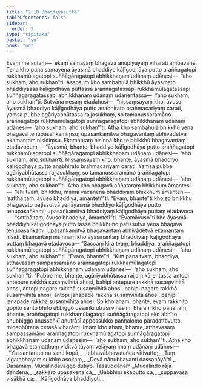 ```yaml
---
title: "2.10 Bhaddiyasutta"
tableOfContents: false
sidebar:
  order: 2
type: "tipitaka"
basket: "su"
book: "ud"
---
```



<DynamicBreadcrumb />

<Division number="20" book="ud">

<Paragraph number="140" book="ud">
Evaṃ me sutaṃ—  ekaṃ samayaṃ bhagavā anupiyāyaṃ viharati ambavane. Tena kho pana samayena āyasmā bhaddiyo kāḷīgodhāya putto araññagatopi rukkhamūlagatopi suññāgāragatopi abhikkhaṇaṃ udānaṃ udānesi—  “aho sukhaṃ, aho sukhan”ti.
</Paragraph>

<Paragraph number="141" book="ud">
Assosuṃ kho sambahulā bhikkhū āyasmato bhaddiyassa kāḷīgodhāya puttassa araññagatassapi rukkhamūlagatassapi suññāgāragatassapi abhikkhaṇaṃ udānaṃ udānentassa—  “aho sukhaṃ, aho sukhan”ti. Sutvāna nesaṃ etadahosi—  “nissaṃsayaṃ kho, āvuso, āyasmā bhaddiyo kāḷīgodhāya putto anabhirato brahmacariyaṃ carati, yaṃsa pubbe agāriyabhūtassa rajjasukhaṃ, so tamanussaramāno araññagatopi rukkhamūlagatopi suññāgāragatopi abhikkhaṇaṃ udānaṃ udānesi—  ‘aho sukhaṃ, aho sukhan’”ti.
</Paragraph>

<Paragraph number="142" book="ud">
Atha kho sambahulā bhikkhū yena bhagavā tenupasaṅkamiṃsu; upasaṅkamitvā bhagavantaṃ abhivādetvā ekamantaṃ nisīdiṃsu. Ekamantaṃ nisinnā kho te bhikkhū bhagavantaṃ etadavocuṃ—  “āyasmā, bhante, bhaddiyo kāḷīgodhāya putto araññagatopi rukkhamūlagatopi suññāgāragatopi abhikkhaṇaṃ udānaṃ udānesi—  ‘aho sukhaṃ, aho sukhan’ti. Nissaṃsayaṃ kho, bhante, āyasmā bhaddiyo kāḷīgodhāya putto anabhirato brahmacariyaṃ carati. Yaṃsa pubbe agāriyabhūtassa rajjasukhaṃ, so tamanussaramāno araññagatopi rukkhamūlagatopi suññāgāragatopi abhikkhaṇaṃ udānaṃ udānesi—  ‘aho sukhaṃ, aho sukhan’”ti.
</Paragraph>

<Paragraph number="143" book="ud">
Atha kho bhagavā aññataraṃ bhikkhuṃ āmantesi—  “ehi tvaṃ, bhikkhu, mama vacanena bhaddiyaṃ bhikkhuṃ āmantehi—  ‘satthā taṃ, āvuso bhaddiya, āmantetī’”ti.
</Paragraph>

<Paragraph number="144" book="ud">
“Evaṃ, bhante”ti kho so bhikkhu bhagavato paṭissutvā yenāyasmā bhaddiyo kāḷīgodhāya putto tenupasaṅkami; upasaṅkamitvā bhaddiyaṃ kāḷīgodhāya puttaṃ etadavoca—  “satthā taṃ, āvuso bhaddiya, āmantetī”ti. “Evamāvuso”ti kho āyasmā bhaddiyo kāḷīgodhāya putto tassa bhikkhuno paṭissutvā yena bhagavā tenupasaṅkami; upasaṅkamitvā bhagavantaṃ abhivādetvā ekamantaṃ nisīdi. Ekamantaṃ nisinnaṃ kho āyasmantaṃ bhaddiyaṃ kāḷīgodhāya puttaṃ bhagavā etadavoca—
</Paragraph>

<Paragraph number="145" book="ud">
“Saccaṃ kira tvaṃ, bhaddiya, araññagatopi rukkhamūlagatopi suññāgāragatopi abhikkhaṇaṃ udānaṃ udānesi—  ‘aho sukhaṃ, aho sukhan’”ti. “Evaṃ, bhante”ti.
</Paragraph>

<Paragraph number="146" book="ud">
“Kiṃ pana tvaṃ, bhaddiya, atthavasaṃ sampassamāno araññagatopi rukkhamūlagatopi suññāgāragatopi abhikkhaṇaṃ udānaṃ udānesi—  ‘aho sukhaṃ, aho sukhan’”ti. “Pubbe me, bhante, agāriyabhūtassa rajjaṃ kārentassa antopi antepure rakkhā susaṃvihitā ahosi, bahipi antepure rakkhā susaṃvihitā ahosi, antopi nagare rakkhā susaṃvihitā ahosi, bahipi nagare rakkhā susaṃvihitā ahosi, antopi janapade rakkhā susaṃvihitā ahosi, bahipi janapade rakkhā susaṃvihitā ahosi. So kho ahaṃ, bhante, evaṃ rakkhito gopito santo bhīto ubbiggo ussaṅkī utrāsī vihāsiṃ. Etarahi kho panāhaṃ, bhante, araññagatopi rukkhamūlagatopi suññāgāragatopi eko abhīto anubbiggo anussaṅkī anutrāsī appossukko pannalomo paradattavutto, migabhūtena cetasā viharāmi. Imaṃ kho ahaṃ, bhante, atthavasaṃ sampassamāno araññagatopi rukkhamūlagatopi suññāgāragatopi abhikkhaṇaṃ udānaṃ udānesiṃ—  ‘aho sukhaṃ, aho sukhan’”ti.
</Paragraph>

<Paragraph number="147" book="ud">
Atha kho bhagavā etamatthaṃ viditvā tāyaṃ velāyaṃ imaṃ udānaṃ udānesi—
</Paragraph>

<Paragraph number="148" type="verses" book="ud">
_“Yassantarato na santi kopā,_  
_Itibhavābhavatañca vītivatto;_  
_Taṃ vigatabhayaṃ sukhiṃ asokaṃ,_  
_Devā nānubhavanti dassanāyā”ti._  


</Paragraph>
</Division>

<Paragraph number="149" type="center" book="ud">
Dasamaṃ.



</Paragraph>

<Paragraph number="150" type="center" book="ud">
Mucalindavaggo dutiyo.



</Paragraph>

<Paragraph number="151" type="center" book="ud">
Tassuddānaṃ


</Paragraph>

<Paragraph number="152" type="verses" book="ud">
_Mucalindo rājā daṇḍena,_  
_sakkāro upāsakena ca;_  
_Gabbhinī ekaputto ca,_  
_suppavāsā visākhā ca;_  
_Kāḷīgodhāya bhaddiyoti._
</Paragraph>